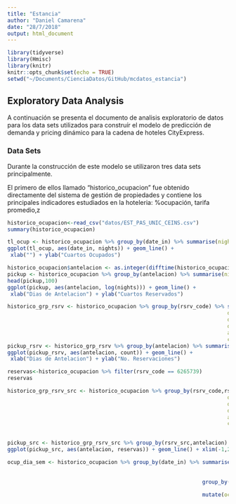 ```yaml
---
title: "Estancia"
author: "Daniel Camarena"
date: "28/7/2018"
output: html_document
---
```


```r
library(tidyverse)
library(Hmisc)
library(knitr)
knitr::opts_chunk$set(echo = TRUE)
setwd("~/Documents/CienciaDatos/GitHub/mcdatos_estancia")

```

## Exploratory Data Analysis

A continuación se presenta el documento de analisis exploratorio de datos para los data sets utilizados para construír el modelo de predicción de demanda y pricing dinámico para la cadena de hoteles CityExpress.

### Data Sets

Durante la construcción de este modelo se utilizaron tres data sets principalmente.

El primero de ellos llamado "historico_ocupacion" fue obtenido directamente del sistema de gestión de propiedades y contiene los principales indicadores estudiados en la hoteleria: %ocupación, tarifa promedio,z
```r
historico_ocupacion<-read_csv("datos/EST_PAS_UNIC_CEINS.csv")
summary(historico_ocupacion)
```

```r
tl_ocup <- historico_ocupacion %>% group_by(date_in) %>% summarise(nights=sum(nights))
ggplot(tl_ocup, aes(date_in, nights)) + geom_line() +
 xlab("") + ylab("Cuartos Ocupados")
```

```r
historico_ocupacion$antelacion <- as.integer(difftime(historico_ocupacion$date_in,historico_ocupacion$date_create,units = "days"))
pickup <- historico_ocupacion %>% group_by(antelacion) %>% summarise(nights=sum(nights))
head(pickup,100)
ggplot(pickup, aes(antelacion, log(nights))) + geom_line() +
 xlab("Dias de Antelacion") + ylab("Cuartos Reservados")

```

```r
historico_grp_rsrv <- historico_ocupacion %>% group_by(rsrv_code) %>% summarise(nights=sum(nights),
                                                                      date_create = min(date_create),
                                                                      date_in = min(date_in),
                                                                      date_out = max(date_out),
                                                                      antelacion =as.integer(difftime(date_in,date_create,units="days")),
                                                                      count = 1)
pickup_rsrv <- historico_grp_rsrv %>% group_by(antelacion) %>% summarise(count=sum(count))
ggplot(pickup_rsrv, aes(antelacion, count)) + geom_line() +
 xlab("Dias de Antelacion") + ylab("No. Reservaciones")

reservas<-historico_ocupacion %>% filter(rsrv_code == 6265739)
reservas

historico_grp_rsrv_src <- historico_ocupacion %>% group_by(rsrv_code,rsrv_src) %>% summarise(nights=sum(nights),
                                                                      date_create = min(date_create),
                                                                      date_in = min(date_in),
                                                                      date_out = max(date_out),
                                                                      antelacion =as.integer(difftime(date_in,date_create,units="days")),
                                                                      count = 1)

                                                          
pickup_src <- historico_grp_rsrv_src %>% group_by(rsrv_src,antelacion) %>% summarise(reservas=sum(count))
ggplot(pickup_src, aes(antelacion, reservas)) + geom_line() + xlim(-1,25) + facet_wrap(~rsrv_src)

ocup_dia_sem <- historico_ocupacion %>% group_by(date_in) %>% summarise(nights=sum(nights),
                                                                        dia_sem = min(Dia_Sem),
                                                                        count_sem = 1) %>% 
                                                              group_by(dia_sem) %>% summarise(nights=sum(nights),
                                                                                              semanas = sum(count_sem)) %>% 
                                                              mutate(ocup=nights/(semanas*159))
                        
```
